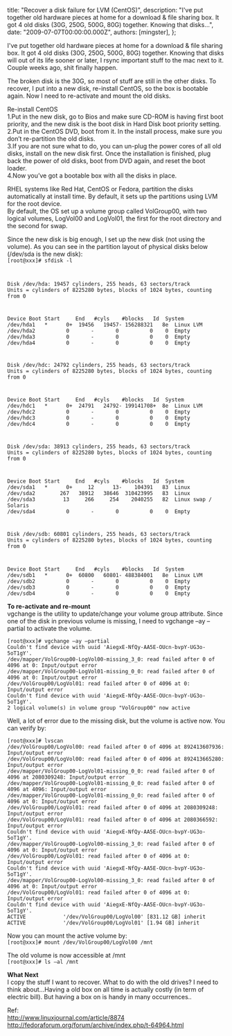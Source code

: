
  title: "Recover a disk failure for LVM (CentOS)",
  description: "I've put together old hardware pieces at home for a download &amp; file sharing box. It got 4 old disks (30G, 250G, 500G, 80G) together. Knowing that disks...",
  date: "2009-07-07T00:00:00.000Z",
  authors: [mingster],
};

<p>I've put together old hardware pieces at home for a download &amp; file sharing box. It got 4 old disks (30G, 250G, 500G, 80G) together.  Knowing that disks will out of its life sooner or later, I rsync important stuff to the mac next to it. Couple weeks ago, shit finally happen.</p>
<p>The broken disk is the 30G, so most of stuff are still in the other disks. To recover, I put into a new disk, re-install CentOS, so the box is bootable again. Now I need to re-activate and mount the old disks.</p>
<p>Re-install CentOS<br />1.Put in the new disk, go to Bios and make sure CD-ROM is having first boot priority, and the new disk is the boot disk in Hard Disk boot priority setting.<br />2.Put in the CentOS DVD, boot from it. In the install process, make sure you don’t re-partition the old disks.<br />3.If you are not sure what to do, you can un-plug the power cores of all old disks, install on the new disk first. Once the installation is finished, plug back the power of old disks, boot from DVD again, and reset the boot loader.<br />4.Now you’ve got a bootable box with all the disks in place.</p>
<p>RHEL systems like Red Hat, CentOS or Fedora, partition the disks automatically at install time. By default, it sets up the partitions using LVM for the root device.<br />By default, the OS set up a volume group called VolGroup00, with two logical volumes, LogVol00 and LogVol01, the first for the root directory and the second for swap.</p>
<p>Since the new disk is big enough, I set up the new disk (not using the volume). As you can see in the partition layout of physical disks below (/dev/sda is the new disk):<br /><code>[root@xxx]# sfdisk -l</p>
<p>Disk /dev/hda: 19457 cylinders, 255 heads, 63 sectors/track<br />Units = cylinders of 8225280 bytes, blocks of 1024 bytes, counting from 0</p>
<p>Device Boot Start     End   #cyls    #blocks   Id  System<br />/dev/hda1   *      0+  19456   19457- 156288321   8e  Linux LVM<br />/dev/hda2          0       -       0          0    0  Empty<br />/dev/hda3          0       -       0          0    0  Empty<br />/dev/hda4          0       -       0          0    0  Empty</p>
<p>Disk /dev/hdc: 24792 cylinders, 255 heads, 63 sectors/track<br />Units = cylinders of 8225280 bytes, blocks of 1024 bytes, counting from 0</p>
<p>Device Boot Start     End   #cyls    #blocks   Id  System<br />/dev/hdc1   *      0+  24791   24792- 199141708+  8e  Linux LVM<br />/dev/hdc2          0       -       0          0    0  Empty<br />/dev/hdc3          0       -       0          0    0  Empty<br />/dev/hdc4          0       -       0          0    0  Empty</p>
<p>Disk /dev/sda: 38913 cylinders, 255 heads, 63 sectors/track<br />Units = cylinders of 8225280 bytes, blocks of 1024 bytes, counting from 0</p>
<p>Device Boot Start     End   #cyls    #blocks   Id  System<br />/dev/sda1   *      0+     12      13-    104391   83  Linux<br />/dev/sda2        267   38912   38646  310423995   83  Linux<br />/dev/sda3         13     266     254    2040255   82  Linux swap / Solaris<br />/dev/sda4          0       -       0          0    0  Empty</p>
<p>Disk /dev/sdb: 60801 cylinders, 255 heads, 63 sectors/track<br />Units = cylinders of 8225280 bytes, blocks of 1024 bytes, counting from 0</p>
<p>Device Boot Start     End   #cyls    #blocks   Id  System<br />/dev/sdb1   *      0+  60800   60801- 488384001   8e  Linux LVM<br />/dev/sdb2          0       -       0          0    0  Empty<br />/dev/sdb3          0       -       0          0    0  Empty<br />/dev/sdb4          0       -       0          0    0  Empty</code></p>
<p><b>To re-activate and re-mount</b><br />vgchange is the utility to update/change your volume group attribute. Since one of the disk in previous volume is missing, I need to vgchange –ay –partial to activate the volume.</p>
<p><code>[root@xxx]# vgchange –ay –partial<br />Couldn't find device with uuid 'AiegxE-NfQy-AA5E-OUcn-bvpY-UG3o-5oT1gY'.<br />/dev/mapper/VolGroup00-LogVol00-missing_3_0: read failed after 0 of 4096 at 0: Input/output error<br />/dev/mapper/VolGroup00-LogVol01-missing_0_0: read failed after 0 of 4096 at 0: Input/output error<br />/dev/VolGroup00/LogVol01: read failed after 0 of 4096 at 0: Input/output error<br />Couldn't find device with uuid 'AiegxE-NfQy-AA5E-OUcn-bvpY-UG3o-5oT1gY'.<br />2 logical volume(s) in volume group "VolGroup00" now active</code></p>
<p>Well, a lot of error due to the missing disk, but the volume is active now. You can verify by:</p>
<p><code>[root@xxx]# lvscan<br />/dev/VolGroup00/LogVol00: read failed after 0 of 4096 at 892413607936: Input/output error<br />/dev/VolGroup00/LogVol00: read failed after 0 of 4096 at 892413665280: Input/output error<br />/dev/mapper/VolGroup00-LogVol01-missing_0_0: read failed after 0 of 4096 at 2080309248: Input/output error<br />/dev/mapper/VolGroup00-LogVol01-missing_0_0: read failed after 0 of 4096 at 4096: Input/output error<br />/dev/mapper/VolGroup00-LogVol01-missing_0_0: read failed after 0 of 4096 at 0: Input/output error<br />/dev/VolGroup00/LogVol01: read failed after 0 of 4096 at 2080309248: Input/output error<br />/dev/VolGroup00/LogVol01: read failed after 0 of 4096 at 2080366592: Input/output error<br />Couldn't find device with uuid 'AiegxE-NfQy-AA5E-OUcn-bvpY-UG3o-5oT1gY'.<br />/dev/mapper/VolGroup00-LogVol00-missing_3_0: read failed after 0 of 4096 at 0: Input/output error<br />/dev/VolGroup00/LogVol01: read failed after 0 of 4096 at 0: Input/output error<br />Couldn't find device with uuid 'AiegxE-NfQy-AA5E-OUcn-bvpY-UG3o-5oT1gY'.<br />/dev/mapper/VolGroup00-LogVol00-missing_3_0: read failed after 0 of 4096 at 0: Input/output error<br />/dev/VolGroup00/LogVol01: read failed after 0 of 4096 at 0: Input/output error<br />Couldn't find device with uuid 'AiegxE-NfQy-AA5E-OUcn-bvpY-UG3o-5oT1gY'.<br />ACTIVE            '/dev/VolGroup00/LogVol00' [831.12 GB] inherit<br />ACTIVE            '/dev/VolGroup00/LogVol01' [1.94 GB] inherit</code></p>
<p>Now you can mount the active volume by:<br /><code>[root@xxx]# mount /dev/VolGroup00/LogVol00 /mnt</code></p>
<p>The old volume is now accessible at /mnt<br /><code>[root@xxx]# ls –al /mnt</code></p>
<p><b>What Next</b><br />I copy the stuff I want to recover. What to do with the old drives? I need to think about...Having a old box on all time is actually costly (in term of electric bill). But having a box on is handy in many occurrences..</p>
<p>Ref:<br /><a href="http://www.linuxjournal.com/article/8874" target="_blank">http://www.linuxjournal.com/article/8874</a><br /><a href="http://fedoraforum.org/forum/archive/index.php/t-64964.html" target="_blank">http://fedoraforum.org/forum/archive/index.php/t-64964.html</a></p>
